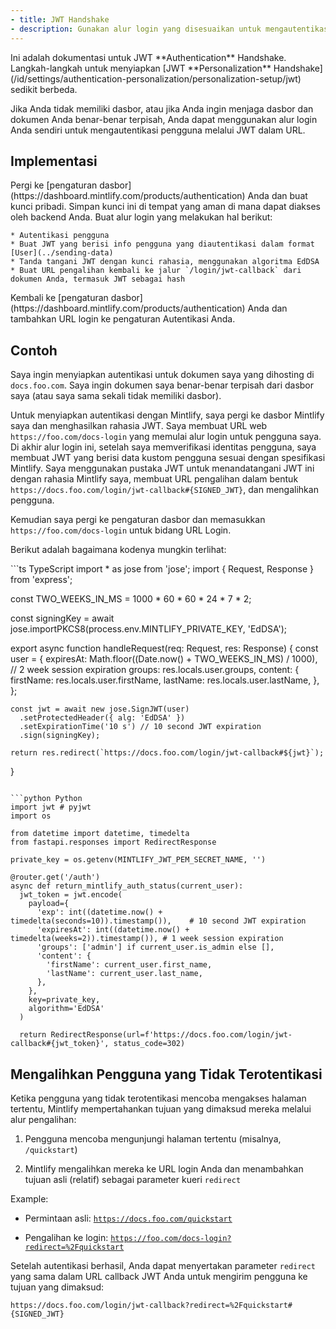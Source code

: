 ```yaml
---
- title: JWT Handshake
- description: Gunakan alur login yang disesuaikan untuk mengautentikasi pengguna
---
```


<Info>
  Ini adalah dokumentasi untuk JWT **Authentication** Handshake. Langkah-langkah untuk menyiapkan [JWT **Personalization** Handshake](/id/settings/authentication-personalization/personalization-setup/jwt) sedikit berbeda.
</Info>

Jika Anda tidak memiliki dasbor, atau jika Anda ingin menjaga dasbor dan dokumen Anda benar-benar terpisah, Anda dapat menggunakan alur login Anda sendiri untuk mengautentikasi pengguna melalui JWT dalam URL.

## Implementasi

<Steps>
  <Step title="Buat kunci pribadi">
    Pergi ke [pengaturan dasbor](https://dashboard.mintlify.com/products/authentication) Anda dan buat kunci pribadi. Simpan kunci ini di tempat yang aman di mana dapat diakses oleh backend Anda.
  </Step>

  <Step title="Buat alur login">
    Buat alur login yang melakukan hal berikut:

    * Autentikasi pengguna
    * Buat JWT yang berisi info pengguna yang diautentikasi dalam format [User](../sending-data)
    * Tanda tangani JWT dengan kunci rahasia, menggunakan algoritma EdDSA
    * Buat URL pengalihan kembali ke jalur `/login/jwt-callback` dari dokumen Anda, termasuk JWT sebagai hash
  </Step>

  <Step title="Konfigurasikan pengaturan Autentikasi Anda">
    Kembali ke [pengaturan dasbor](https://dashboard.mintlify.com/products/authentication) Anda dan tambahkan URL login ke pengaturan Autentikasi Anda.
  </Step>
</Steps>

## Contoh

Saya ingin menyiapkan autentikasi untuk dokumen saya yang dihosting di `docs.foo.com`. Saya ingin dokumen saya benar-benar terpisah dari dasbor saya (atau saya sama sekali tidak memiliki dasbor).

Untuk menyiapkan autentikasi dengan Mintlify, saya pergi ke dasbor Mintlify saya dan menghasilkan rahasia JWT. Saya membuat URL web `https://foo.com/docs-login` yang memulai alur login untuk pengguna saya. Di akhir alur login ini, setelah saya memverifikasi identitas pengguna, saya membuat JWT yang berisi data kustom pengguna sesuai dengan spesifikasi Mintlify. Saya menggunakan pustaka JWT untuk menandatangani JWT ini dengan rahasia Mintlify saya, membuat URL pengalihan dalam bentuk `https://docs.foo.com/login/jwt-callback#{SIGNED_JWT}`, dan mengalihkan pengguna.

Kemudian saya pergi ke pengaturan dasbor dan memasukkan `https://foo.com/docs-login` untuk bidang URL Login.

Berikut adalah bagaimana kodenya mungkin terlihat:

<CodeGroup>
  ```ts TypeScript
  import * as jose from 'jose';
  import { Request, Response } from 'express';

  const TWO_WEEKS_IN_MS = 1000 * 60 * 60 * 24 * 7 * 2;

  const signingKey = await jose.importPKCS8(process.env.MINTLIFY_PRIVATE_KEY, 'EdDSA');

  export async function handleRequest(req: Request, res: Response) {
    const user = {
      expiresAt: Math.floor((Date.now() + TWO_WEEKS_IN_MS) / 1000), // 2 week session expiration
      groups: res.locals.user.groups,
      content: {
        firstName: res.locals.user.firstName,
        lastName: res.locals.user.lastName,
      },
    };

    const jwt = await new jose.SignJWT(user)
      .setProtectedHeader({ alg: 'EdDSA' })
      .setExpirationTime('10 s') // 10 second JWT expiration
      .sign(signingKey);

    return res.redirect(`https://docs.foo.com/login/jwt-callback#${jwt}`);
  }
  ```

  ```python Python
  import jwt # pyjwt
  import os

  from datetime import datetime, timedelta
  from fastapi.responses import RedirectResponse

  private_key = os.getenv(MINTLIFY_JWT_PEM_SECRET_NAME, '')

  @router.get('/auth')
  async def return_mintlify_auth_status(current_user):
    jwt_token = jwt.encode(
      payload={
        'exp': int((datetime.now() + timedelta(seconds=10)).timestamp()),    # 10 second JWT expiration
        'expiresAt': int((datetime.now() + timedelta(weeks=2)).timestamp()), # 1 week session expiration
        'groups': ['admin'] if current_user.is_admin else [],
        'content': {
          'firstName': current_user.first_name,
          'lastName': current_user.last_name,
        },
      },
      key=private_key,
      algorithm='EdDSA'
    )

    return RedirectResponse(url=f'https://docs.foo.com/login/jwt-callback#{jwt_token}', status_code=302)
  ```
</CodeGroup>

## Mengalihkan Pengguna yang Tidak Terotentikasi

Ketika pengguna yang tidak terotentikasi mencoba mengakses halaman tertentu, Mintlify mempertahankan tujuan yang dimaksud mereka melalui alur pengalihan:

1. Pengguna mencoba mengunjungi halaman tertentu (misalnya, `/quickstart`)

2. Mintlify mengalihkan mereka ke URL login Anda dan menambahkan tujuan asli (relatif) sebagai parameter kueri `redirect`

Example:

* Permintaan asli: [`https://docs.foo.com/quickstart`](https://docs.foo.com/quickstart)

* Pengalihan ke login: [`https://foo.com/docs-login?redirect=%2Fquickstart`](https://foo.com/docs-login?redirect=%2Fquickstart)

Setelah autentikasi berhasil, Anda dapat menyertakan parameter `redirect` yang sama dalam URL callback JWT Anda untuk mengirim pengguna ke tujuan yang dimaksud:

`https://docs.foo.com/login/jwt-callback?redirect=%2Fquickstart#{SIGNED_JWT}`
